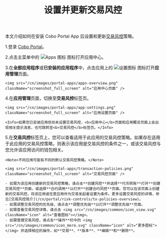 ﻿---
title: "设置并更新交易风控"
sidebarTitle: "设置并更新交易风控"
---

本文介绍如何在安装 Cobo Portal App 后设置和更新[交易风控](/cn/portal/risk-controls/tx-policies-overview)策略。

1.登录 [Cobo Portal](https://portal.cobo.com/login)。

2.点击主菜单中的 <img src="/en/images/common/icon_apps.svg" className="icon" alt="Apps 图标"></img> 图标打开应用中心。

3.在**全部应用程序**或**已安装的应用程序**中，点击应用上的 <img src="/en/images/common/icon_advanced.svg" className="icon" alt="设置图标"></img> 图标打开**应用管理**页面。

    <img src="/cn/images/portal-apps/apps-overview.png" className="screenshot_full_screen" alt="应用中心页面" />

4.在**应用管理**页面，切换至**交易风控**标签页。

    <img src="/cn/images/portal-apps/app-settings.png" className="screenshot_full_screen" alt="应用设置页面" />

    <Info>如果您已安装应用但尚未设置交易风控，<b>应用中心</b>页面和应用概览页面上会出现相关提示消息，也可跳转至<b>交易风控</b>标签页。</Info>

5.在**交易风控**标签页上，您可以查看适用于此应用的交易风控策略。如果存在适用于此应用的交易风控策略，则表示该应用是交易风控的条件之一，或该交易风控与您允许该应用访问的钱包相关。
    
    <Note>不同应用可能有不同的默认交易风控策略。</Note>

    <img src="/cn/images/portal-apps/transaction-policies.png" className="screenshot_full_screen" alt="交易风控页面" />

    - 如需为该应用创建新的交易风控策略，请点击**创建风控**并选择**代币转账**打开**创建交易风控**页面，或选择**合约调用**以打开**创建合约风控**页面。您可以在该页面上创建新的交易风控，将该应用或任意应用作为交易发起者设置为条件。更多设置交易风控的详情，参见[交易风控简介](/cn/portal/risk-controls/tx-policies-overview)。
    - 如需调整交易风控的优先级，请点击**调整优先级**以打开**调整优先级**页面。
    - 如需查看交易风控详情，请点击 <img src="/cn/images/common/icon_view.svg" className="icon" alt="查看图标"></img>。
    - 如需管理交易风控，请点击**操作**栏中的 <img src="/cn/images/common/icon_more.svg" className="icon" alt="更多图标"></img> 并选择相应的操作，如**交易**、**版本**、**编辑**和**删除**。
